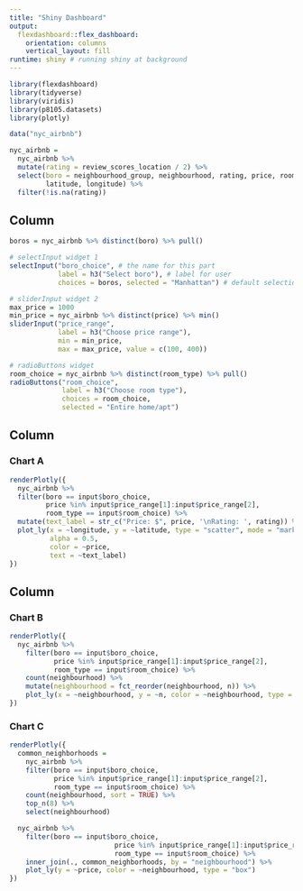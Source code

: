 ```yaml
---
title: "Shiny Dashboard"
output: 
  flexdashboard::flex_dashboard:
    orientation: columns
    vertical_layout: fill
runtime: shiny # running shiny at background
---
```


```r
library(flexdashboard)
library(tidyverse)
library(viridis)
library(p8105.datasets)
library(plotly)
```

```r
data("nyc_airbnb")

nyc_airbnb = 
  nyc_airbnb %>% 
  mutate(rating = review_scores_location / 2) %>%
  select(boro = neighbourhood_group, neighbourhood, rating, price, room_type,
         latitude, longitude) %>%
  filter(!is.na(rating))
```


Column {.sidebar}
-----------------------------------------------------------------------

```r
boros = nyc_airbnb %>% distinct(boro) %>% pull()

# selectInput widget 1
selectInput("boro_choice", # the name for this part
            label = h3("Select boro"), # label for user
            choices = boros, selected = "Manhattan") # default selection

# sliderInput widget 2
max_price = 1000
min_price = nyc_airbnb %>% distinct(price) %>% min()
sliderInput("price_range", 
            label = h3("Choose price range"), 
            min = min_price, 
            max = max_price, value = c(100, 400))

# radioButtons widget
room_choice = nyc_airbnb %>% distinct(room_type) %>% pull()
radioButtons("room_choice", 
             label = h3("Choose room type"),
             choices = room_choice, 
             selected = "Entire home/apt")
```

Column {data-width=650}
-----------------------------------------------------------------------

### Chart A

```r
renderPlotly({
  nyc_airbnb %>%
  filter(boro == input$boro_choice, 
         price %in% input$price_range[1]:input$price_range[2],
         room_type == input$room_choice) %>%
  mutate(text_label = str_c("Price: $", price, '\nRating: ', rating)) %>% 
  plot_ly(x = ~longitude, y = ~latitude, type = "scatter", mode = "markers",
          alpha = 0.5, 
          color = ~price,
          text = ~text_label)
})
```

Column {data-width=350}
-----------------------------------------------------------------------

### Chart B

```r
renderPlotly({
  nyc_airbnb %>% 
    filter(boro == input$boro_choice, 
           price %in% input$price_range[1]:input$price_range[2],
           room_type == input$room_choice) %>%
    count(neighbourhood) %>% 
    mutate(neighbourhood = fct_reorder(neighbourhood, n)) %>% 
    plot_ly(x = ~neighbourhood, y = ~n, color = ~neighbourhood, type = "bar")
})
```

### Chart C

```r
renderPlotly({ 
  common_neighborhoods =
    nyc_airbnb %>% 
    filter(boro == input$boro_choice,
           price %in% input$price_range[1]:input$price_range[2],
           room_type == input$room_choice) %>%
    count(neighbourhood, sort = TRUE) %>% 
    top_n(8) %>% 
    select(neighbourhood)

  nyc_airbnb %>%
    filter(boro == input$boro_choice,
                          price %in% input$price_range[1]:input$price_range[2],
                          room_type == input$room_choice) %>%
    inner_join(., common_neighborhoods, by = "neighbourhood") %>% 
    plot_ly(y = ~price, color = ~neighbourhood, type = "box")
})
```

